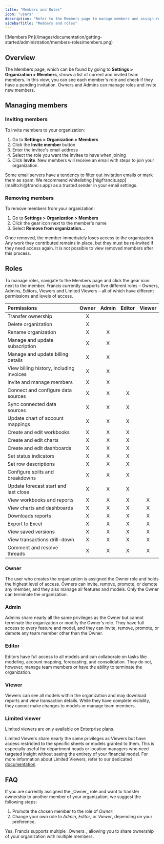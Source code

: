 ```yaml
---
title: "Members and Roles"
icon: "users"
description: "Refer to the Members page to manage members and assign roles in your organization."
sidebarTitle: "Members and roles"
---
```


<Frame>
  ![Members Pn](/images/documentation/getting-started/administration/members-roles/members.png)
</Frame>

## Overview

The Members page, which can be found by going to **Settings \> Organization \> Members**, shows a list of current and invited team members. In this view, you can see each member's role and check if they have a pending invitation. Owners and Admins can manage roles and invite new members.

## Managing members

### Inviting members

To invite members to your organization:

1. Go to **Settings \> Organization \> Members**
2. Click the **Invite member** button
3. Enter the invitee's email address
4. Select the role you want the invitee to have when joining
5. Click **Invite**. New members will receive an email with steps to join your organization.

<Info>
  Some email servers have a tendency to filter out invitation emails or mark them as spam. We recommend whitelisting [hi@francis.app](mailto:hi@francis.app) as a trusted sender in your email settings.
</Info>

### Removing members

To remove members from your organization:

1. Go to **Settings \> Organization \> Members**
2. Click the gear icon next to the member's name
3. Select **Remove from organization...**

Once removed, the member immediately loses access to the organization. Any work they contributed remains in place, but they must be re-invited if they need access again. It is not possible to view removed members after this process.

## Roles

To manage roles, navigate to the Members page and click the gear icon next to the member. Francis currently supports five different roles – Owners, Admins, Editors, Viewers and Limited Viewers – all of which have different permissions and levels of access.

| Permissions                              | Owner | Admin | Editor | Viewer |
| :--------------------------------------- | :---: | :---: | :----: | :----: |
| Transfer ownership                       | X     |       |        |        |
| Delete organization                      | X     |       |        |        |
| Rename organization                      | X     | X     |        |        |
| Manage and update subscription           | X     | X     |        |        |
| Manage and update billing details        | X     | X     |        |        |
| View billing history, including invoices | X     | X     |        |        |
| Invite and manage members                | X     | X     |        |        |
| Connect and configure data sources       | X     | X     | X      |        |
| Sync connected data sources              | X     | X     | X      |        |
| Update chart of account mappings         | X     | X     | X      |        |
| Create and edit workbooks                | X     | X     | X      |        |
| Create and edit charts                   | X     | X     | X      |        |
| Create and edit dashboards               | X     | X     | X      |        |
| Set status indicators                    | X     | X     | X      |        |
| Set row descriptions                     | X     | X     | X      |        |
| Configure splits and breakdowns          | X     | X     | X      |        |
| Update forecast start and last close     | X     | X     | X      |        |
| View workbooks and reports               | X     | X     | X      | X      |
| View charts and dashboards               | X     | X     | X      | X      |
| Downloads reports                        | X     | X     | X      | X      |
| Export to Excel                          | X     | X     | X      | X      |
| View saved versions                      | X     | X     | X      | X      |
| View transactions drill-down             | X     | X     | X      | X      |
| Comment and resolve threads              | X     | X     | X      | X      |

### Owner

The user who creates the organization is assigned the Owner role and holds the highest level of access. Owners can invite, remove, promote, or demote any member, and they also manage all features and models. Only the Owner can terminate the organization.

### Admin

Admins share nearly all the same privileges as the Owner but cannot terminate the organization or modify the Owner's role. They have full access to every feature and model, and they can invite, remove, promote, or demote any team member other than the Owner.

### Editor

Editors have full access to all models and can collaborate on tasks like modeling, account mapping, forecasting, and consolidation. They do not, however, manage team members or have the ability to terminate the organization.

### Viewer

Viewers can see all models within the organization and may download reports and view transaction details. While they have complete visibility, they cannot make changes to models or manage team members.

### Limited viewer

<Info>
  Limited viewers are only available on Enterprise plans.
</Info>

Limited Viewers share nearly the same privileges as Viewers but have access restricted to the specific sheets or models granted to them. This is especially useful for department heads or location managers who need targeted insight without seeing the entirety of your financial model. For more information about Limited Viewers, refer to our dedicated [documentation](/documentation/confidentiality/limited-viewers).

## FAQ

<Expandable title="How do I transfer ownership of my organization?">
  If you are currently assigned the _Owner_ role and want to transfer ownership to another member of your organization, we suggest the following steps:

  1. Promote the chosen member to the role of _Owner_.
  2. Change your own role to _Admin_, _Editor_, or _Viewer_, depending on your preference.﻿
</Expandable>

<Expandable title="Can I share ownership of my organization?">
  Yes, Francis supports multiple _Owners_, allowing you to share ownership of your organization with multiple members.
</Expandable>